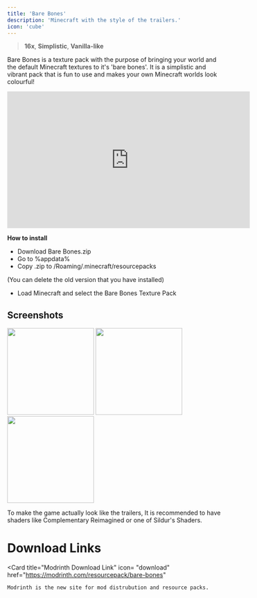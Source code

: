 ```yaml
---
title: 'Bare Bones'
description: 'Minecraft with the style of the trailers.'
icon: 'cube'
---
```


> <Icon icon="display" iconType="regular" /> **16x**, <Icon icon="cube" iconType="regular" /> **Simplistic**, <Icon icon="ice-cream" iconType="regular" /> **Vanilla-like**

Bare Bones is a texture pack with the purpose of bringing your world and the default Minecraft textures to it's 'bare bones'. It is a simplistic and vibrant pack that is fun to use and makes your own Minecraft worlds look colourful!

<iframe width="560" height="315" 
src="https://www.youtube.com/embed/C35IRiIwO2U?si=mw3jP1eauixMyeqd" title="YouTube video player" 
frameborder="0" 
allow="accelerometer; autoplay; clipboard-write; encrypted-media; gyroscope; picture-in-picture; web-share" referrerpolicy="strict-origin-when-cross-origin" allowfullscreen></iframe>

**How to install**
   - Download Bare Bones.zip
   - Go to %appdata%
   - Copy .zip to /Roaming/.minecraft/resourcepacks

   <Info>(You can delete the old version that you have installed)</Info>

   - Load Minecraft and select the Bare Bones Texture Pack

## Screenshots
<img height="200" noZoom src="/images/bb-1.png" />
<img height="200" noZoom src="/images/bb-2.png" />
<img height="200" noZoom src="/images/bb-3.png" />

<Tip>To make the game actually look like the trailers, It is recommended to have shaders like Complementary Reimagined or one of Sildur's Shaders.</Tip>

# Download Links

  <Card 
    title="Modrinth Download Link"
    icon= "download"
    href="https://modrinth.com/resourcepack/bare-bones"
  >
    Modrinth is the new site for mod distrubution and resource packs.
  </Card>